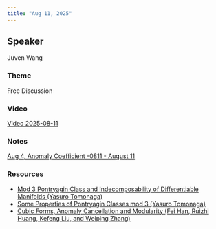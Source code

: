 ```yaml
---
title: "Aug 11, 2025"
---
```


## Speaker
Juven Wang

### Theme
Free Discussion

### Video
[Video 2025-08-11](https://drive.google.com/file/d/1NFnZbYEo7IpGF0uRXJllhkxX-NfRJYCf/view?usp=sharing)

### Notes
[Aug 4, Anomaly Coefficient -0811 - August 11](https://drive.google.com/file/d/1adyEFCd_Z3pUSnpovKfB9soe7MdADPef/view?usp=sharing)

### Resources
- [Mod 3 Pontryagin Class and Indecomposability of Differentiable Manifolds (Yasuro Tomonaga)](https://drive.google.com/file/d/1TIjuQc9icn0EcGdPoHqRqtSNz9OZTpUA/view?usp=sharing)
- [Some Properties of Pontryagin Classes mod 3 (Yasuro Tomonaga)](https://drive.google.com/file/d/1zZlN-IjrSZs5__qWIAFGuKdPUdmskwSj/view?usp=sharing)
- [Cubic Forms, Anomaly Cancellation and Modularity (Fei Han, Ruizhi Huang, Kefeng Liu, and Weiping Zhang)](https://drive.google.com/file/d/1NncoQEtaNX2hGV2HFAoAumUX8eA1W0KS/view?usp=sharing)